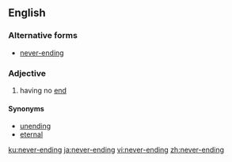 ==English==

===Alternative forms===
*[[never-ending]]

===Adjective===
{{en-adj|-}}

# having no [[end]]

====Synonyms====
*[[unending]]
*[[eternal]]

[[ku:never-ending]]
[[ja:never-ending]]
[[vi:never-ending]]
[[zh:never-ending]]